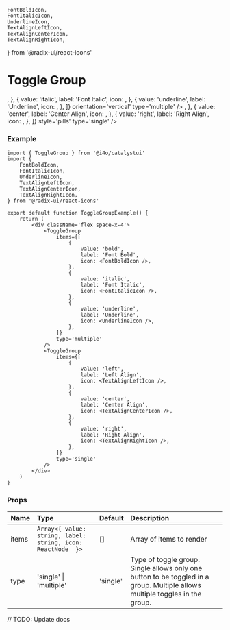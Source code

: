 	FontBoldIcon,
	FontItalicIcon,
	UnderlineIcon,
	TextAlignLeftIcon,
	TextAlignCenterIcon,
	TextAlignRightIcon,
} from '@radix-ui/react-icons'

# Toggle Group

<DemoCard>
	<ToggleGroup
		items={[
			{
				value: 'bold',
				label: 'Font Bold',
				icon: <FontBoldIcon />,
			},
			{
				value: 'italic',
				label: 'Font Italic',
				icon: <FontItalicIcon />,
			},
			{
				value: 'underline',
				label: 'Underline',
				icon: <UnderlineIcon />,
			},
		]}
		orientation='vertical'
		type='multiple'
	/>
	<ToggleGroup
		items={[
			{
				value: 'left',
				label: 'Left Align',
				icon: <TextAlignLeftIcon />,
			},
			{
				value: 'center',
				label: 'Center Align',
				icon: <TextAlignCenterIcon />,
			},
			{
				value: 'right',
				label: 'Right Align',
				icon: <TextAlignRightIcon />,
			},
		]}
		style='pills'
		type='single'
	/>
</DemoCard>

### Example

```tsx
import { ToggleGroup } from '@i4o/catalystui'
import {
	FontBoldIcon,
	FontItalicIcon,
	UnderlineIcon,
	TextAlignLeftIcon,
	TextAlignCenterIcon,
	TextAlignRightIcon,
} from '@radix-ui/react-icons'

export default function ToggleGroupExample() {
	return (
		<div className='flex space-x-4'>
			<ToggleGroup
				items={[
					{
						value: 'bold',
						label: 'Font Bold',
						icon: <FontBoldIcon />,
					},
					{
						value: 'italic',
						label: 'Font Italic',
						icon: <FontItalicIcon />,
					},
					{
						value: 'underline',
						label: 'Underline',
						icon: <UnderlineIcon />,
					},
				]}
				type='multiple'
			/>
			<ToggleGroup
				items={[
					{
						value: 'left',
						label: 'Left Align',
						icon: <TextAlignLeftIcon />,
					},
					{
						value: 'center',
						label: 'Center Align',
						icon: <TextAlignCenterIcon />,
					},
					{
						value: 'right',
						label: 'Right Align',
						icon: <TextAlignRightIcon />,
					},
				]}
				type='single'
			/>
		</div>
	)
}
```

### Props

| Name  | Type                                                        | Default  | Description                                                                                                                  |
| :---- | :---------------------------------------------------------- | :------- | :--------------------------------------------------------------------------------------------------------------------------- |
| items | `Array<{ value: string, label: string, icon: ReactNode  }>` | []       | Array of items to render                                                                                                     |
| type  | 'single' \| 'multiple'                                      | 'single' | Type of toggle group. Single allows only one button to be toggled in a group. Multiple allows multiple toggles in the group. |

// TODO: Update docs
